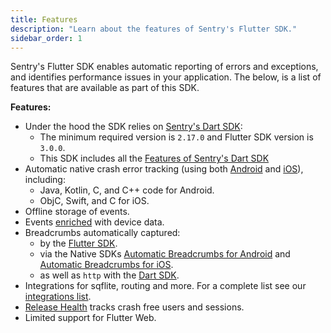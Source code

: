 ```yaml
---
title: Features
description: "Learn about the features of Sentry's Flutter SDK."
sidebar_order: 1
---
```


Sentry's Flutter SDK enables automatic reporting of errors and exceptions, and identifies performance issues in your application. The below, is a list of features that are available as part of this SDK.

**Features:**

- Under the hood the SDK relies on [Sentry's Dart SDK](/platforms/dart/):
    - The minimum required version is `2.17.0` and Flutter SDK version is `3.0.0`.
    - This SDK includes all the [Features of Sentry's Dart SDK](/platforms/dart/features/)
- Automatic native crash error tracking (using both [Android](/platforms/android/) and [iOS](/platforms/apple/)), including:
    - Java, Kotlin, C, and C++ code for Android.
    - ObjC, Swift, and C for iOS.
- Offline storage of events.
- Events [enriched](/platforms/flutter/enriching-events/context/) with device data.
- Breadcrumbs automatically captured:
    - by the [Flutter SDK](/platforms/flutter/enriching-events/breadcrumbs/#automatic-breadcrumbs).
    - via the Native SDKs [Automatic Breadcrumbs for Android](/platforms/android/enriching-events/breadcrumbs/#automatic-breadcrumbs) and [Automatic Breadcrumbs for iOS](/platforms/apple/usage/#sentryautobreadcrumbtrackingintegration).
    - as well as `http` with the [Dart SDK](/platforms/dart/).
- Integrations for sqflite, routing and more. For a complete list see our [integrations list](/platforms/flutter/integrations/).
- [Release Health](/product/releases/health/) tracks crash free users and sessions.
- Limited support for Flutter Web.
